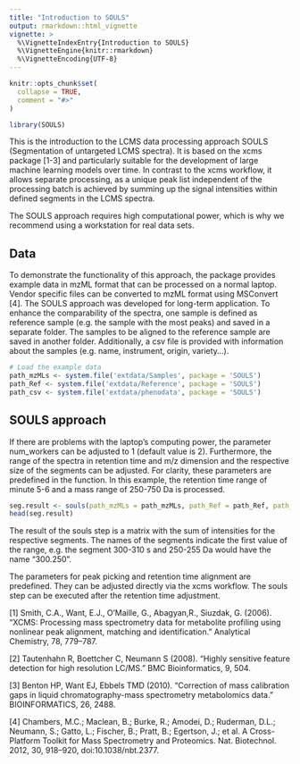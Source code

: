 ```yaml
---
title: "Introduction to SOULS"
output: rmarkdown::html_vignette
vignette: >
  %\VignetteIndexEntry{Introduction to SOULS}
  %\VignetteEngine{knitr::rmarkdown}
  %\VignetteEncoding{UTF-8}
---
```


```r
knitr::opts_chunk$set(
  collapse = TRUE,
  comment = "#>"
)
```

```r
library(SOULS)
```

This is the introduction to the LCMS data processing approach SOULS (Segmentation of untargeted LCMS spectra). It is based on the xcms package [1-3] and particularly suitable for the development of large machine learning models over time. In contrast to the xcms workflow, it allows separate processing, as a unique peak list independent of the processing batch is achieved by summing up the signal intensities within defined segments in the LCMS spectra. 

The SOULS approach requires high computational power, which is why we recommend using a workstation for real data sets. 

## Data
To demonstrate the functionality of this approach, the package provides example data in mzML format that can be processed on a normal laptop. Vendor specific files can be converted to mzML format using MSConvert [4]. The SOULS approach was developed for long-term application. To enhance the comparability of the spectra, one sample is defined as reference sample (e.g. the sample with the most peaks) and saved in a separate folder. The samples to be aligned to the reference sample are saved in another folder. Additionally, a csv file is provided with information about the samples (e.g. name, instrument, origin, variety...).

```r
# Load the example data
path_mzMLs <- system.file('extdata/Samples', package = 'SOULS')
path_Ref <- system.file('extdata/Reference', package = 'SOULS')
path_csv <- system.file('extdata/phenodata', package = 'SOULS')
```

## SOULS approach
If there are problems with the laptop's computing power, the parameter num_workers can be adjusted to 1 (default value is 2). Furthermore, the range of the spectra in retention time and m/z dimension and the respective size of the segments can be adjusted. For clarity, these parameters are predefined in the function. In this example, the retention time range of minute 5-6 and a mass range of 250-750 Da is processed. 

```r
seg.result <- souls(path_mzMLs = path_mzMLs, path_Ref = path_Ref, path_csv = path_csv)
head(seg.result)
```

The result of the souls step is a matrix with the sum of intensities for the respective segments. The names of the segments indicate the first value of the range, e.g. the segment 300-310 s and 250-255 Da would have the name "300.250". 

The parameters for peak picking and retention time alignment are predefined. They can be adjusted directly via the xcms workflow. The souls step can be executed after the retention time adjustment.

[1] Smith, C.A., Want, E.J., O'Maille, G., Abagyan,R., Siuzdak, G. (2006). “XCMS: Processing mass spectrometry data for metabolite profiling using nonlinear peak alignment, matching and identification.” Analytical Chemistry, 78, 779–787.

[2] Tautenhahn R, Boettcher C, Neumann S (2008). “Highly sensitive feature detection for high resolution LC/MS.” BMC Bioinformatics, 9, 504.

[3] Benton HP, Want EJ, Ebbels TMD (2010). “Correction of mass calibration gaps in liquid chromatography-mass spectrometry metabolomics data.” BIOINFORMATICS, 26, 2488.

[4] Chambers, M.C.; Maclean, B.; Burke, R.; Amodei, D.; Ruderman, D.L.; Neumann, S.; Gatto, L.; Fischer, B.; Pratt, B.; Egertson, J.; et al. A Cross-Platform Toolkit for Mass Spectrometry and Proteomics. Nat. Biotechnol. 2012, 30, 918–920, doi:10.1038/nbt.2377.
